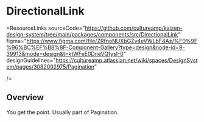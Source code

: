 
<Meta of={DirectionalLinkStories} />

# DirectionalLink

<ResourceLinks
  sourceCode="https://github.com/cultureamp/kaizen-design-system/tree/main/packages/components/src/DirectionalLink"
  figma="https://www.figma.com/file/ZRfnoNUXbGZv4eVWLbF4Az/%F0%9F%96%BC%EF%B8%8F-Component-Gallery?type=design&node-id=9-39913&mode=design&t=ktWFeE0DneVQfysI-0"
  designGuidelines="https://cultureamp.atlassian.net/wiki/spaces/DesignSystem/pages/3082092975/Pagination"

/>

<KAIOInstallation exportNames="DirectionalLink" />

## Overview

You get the point. Usually part of <LinkTo pageId="components-pagination">Pagination</LinkTo>.

<Canvas of={DirectionalLinkStories.Playground} />
<Controls of={DirectionalLinkStories.Playground} />
